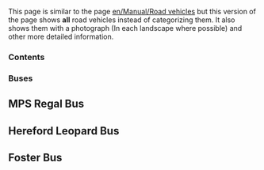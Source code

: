 This page is similar to the page [[en/Manual/Road vehicles]] but this version of the page shows '''all''' road vehicles instead of categorizing them. It also shows them with a photograph (In each landscape where possible) and other more detailed information.   
  
===Contents===


===Buses===
==MPS Regal Bus==
==Hereford Leopard Bus==
==Foster Bus==